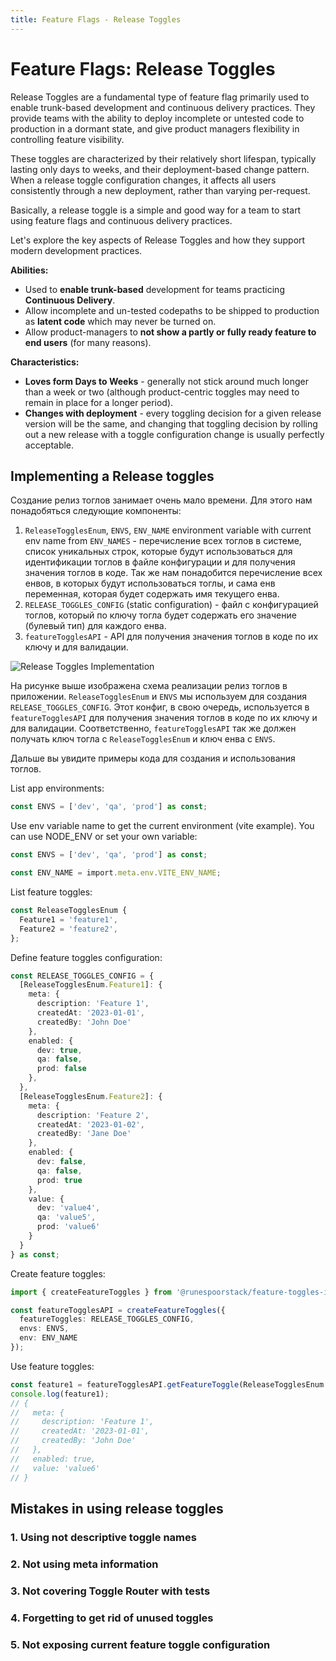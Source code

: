 ```yaml
---
title: Feature Flags - Release Toggles
---
```


# Feature Flags: Release Toggles

Release Toggles are a fundamental type of feature flag primarily used to enable trunk-based development and continuous delivery practices. 
They provide teams with the ability to deploy incomplete or untested code to production in a dormant state, and give product managers 
flexibility in controlling feature visibility.

These toggles are characterized by their relatively short lifespan, typically lasting only days to weeks, and their deployment-based 
change pattern. When a release toggle configuration changes, it affects all users consistently through a new deployment, rather 
than varying per-request.

Basically, a release toggle is a simple and good way for a team to start using feature flags and continuous delivery practices.

Let's explore the key aspects of Release Toggles and how they support modern development practices.

**Abilities:**
- Used to **enable trunk-based** development for teams practicing **Continuous Delivery**. 
- Allow incomplete and un-tested codepaths to be shipped to production as **latent code** which may never be turned on.
- Allow product-managers to **not show a partly or fully ready feature to end users** (for many reasons).

**Characteristics:**
- **Loves form Days to Weeks** - generally not stick around much longer than a week or two (although product-centric toggles may need to remain in place for a 
longer period).
- **Changes with deployment** - every toggling decision for a given release version will be the same, and changing that toggling decision by 
rolling out a new release with a toggle configuration change is usually perfectly acceptable.

## Implementing a Release toggles

Создание релиз тоглов занимает очень мало времени. Для этого нам понадобяться следующие компоненты:
1. `ReleaseTogglesEnum`, `ENVS`, `ENV_NAME` environment variable with current env name from `ENV_NAMES`  - перечисление всех тоглов в системе, cписок уникальных строк,
которые будут использоваться для идентификации тоглов в файле конфигурации и для получения значения тоглов в коде. Так же нам понадобится перечисление всех 
енвов, в которых будут использоваться тоглы, и сама енв переменная, которая будет содержать имя текущего енва.
2. `RELEASE_TOGGLES_CONFIG` (static configuration) - файл с конфигурацией тоглов, который по ключу тогла будет содержать его значение (булевый тип) для каждого енва.
3. `featureTogglesAPI` - API для получения значения тоглов в коде по их ключу и для валидации.

![Release Toggles Implementation](/img/feate-toggles-implementation.png)

На рисунке выше изображена схема реализации релиз тоглов в приложении. `ReleaseTogglesEnum` и `ENVS` мы используем для создания `RELEASE_TOGGLES_CONFIG`.
Этот конфиг, в свою очередь, используется в `featureTogglesAPI` для получения значения тоглов в коде по их ключу и для валидации. Соответственно, `featureTogglesAPI`
так же должен получать ключ тогла с `ReleaseTogglesEnum` и ключ енва с `ENVS`.

Дальше вы увидите примеры кода для создания и использования тоглов.

List app environments:

```typescript
const ENVS = ['dev', 'qa', 'prod'] as const;
```

Use env variable name to get the current environment (vite example). You can use NODE_ENV or set your own variable:

```typescript
const ENVS = ['dev', 'qa', 'prod'] as const;

const ENV_NAME = import.meta.env.VITE_ENV_NAME;
```

List feature toggles:

```typescript
const ReleaseTogglesEnum {
  Feature1 = 'feature1',
  Feature2 = 'feature2',
};
```

Define feature toggles configuration:

```typescript
const RELEASE_TOGGLES_CONFIG = {
  [ReleaseTogglesEnum.Feature1]: {
    meta: {
      description: 'Feature 1',
      createdAt: '2023-01-01',
      createdBy: 'John Doe'
    },
    enabled: {
      dev: true,
      qa: false,
      prod: false
    },
  },
  [ReleaseTogglesEnum.Feature2]: {
    meta: {
      description: 'Feature 2',
      createdAt: '2023-01-02',
      createdBy: 'Jane Doe'
    },
    enabled: {
      dev: false,
      qa: false,
      prod: true
    },
    value: {
      dev: 'value4',
      qa: 'value5',
      prod: 'value6'
    }
  }
} as const;
```

Create feature toggles:

```typescript
import { createFeatureToggles } from '@runespoorstack/feature-toggles-imperative';

const featureTogglesAPI = createFeatureToggles({
  featureToggles: RELEASE_TOGGLES_CONFIG,
  envs: ENVS,
  env: ENV_NAME
});
```

Use feature toggles:

```typescript
const feature1 = featureTogglesAPI.getFeatureToggle(ReleaseTogglesEnum.Feature1);
console.log(feature1);
// {
//   meta: {
//     description: 'Feature 1',
//     createdAt: '2023-01-01',
//     createdBy: 'John Doe'
//   },
//   enabled: true,
//   value: 'value6'
// }
```

## Mistakes in using release toggles

### 1. Using not descriptive toggle names

### 2. Not using meta information

### 3. Not covering Toggle Router with tests

### 4. Forgetting to get rid of unused toggles

### 5. Not exposing current feature toggle configuration










